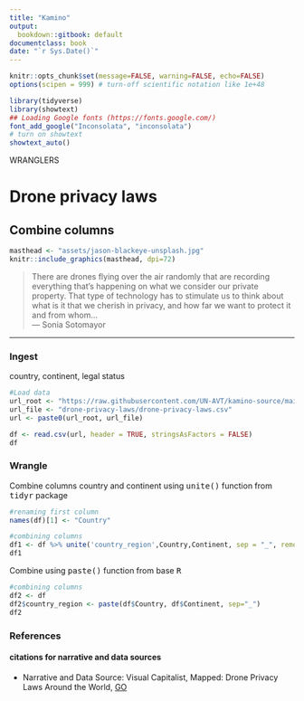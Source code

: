 ```yaml
---
title: "Kamino"
output:
  bookdown::gitbook: default
documentclass: book
date: "`r Sys.Date()`"
---
```


```r

knitr::opts_chunk$set(message=FALSE, warning=FALSE, echo=FALSE)
options(scipen = 999) # turn-off scientific notation like 1e+48

library(tidyverse)
library(showtext)
## Loading Google fonts (https://fonts.google.com/)
font_add_google("Inconsolata", "inconsolata")
# turn on showtext
showtext_auto()

```

WRANGLERS 

# Drone privacy laws
## Combine columns


```r

masthead <- "assets/jason-blackeye-unsplash.jpg"
knitr::include_graphics(masthead, dpi=72)

```

> There are drones flying over the air randomly that are recording everything that's happening on what we consider our private  property. That type of technology has to stimulate us to think about what is it that we cherish in privacy, and how far we want to protect it and from whom...\
--- Sonia Sotomayor\

***

### Ingest
country, continent, legal status

```r

#Load data
url_root <- "https://raw.githubusercontent.com/UN-AVT/kamino-source/main/sources/0-shared/data/"
url_file <- "drone-privacy-laws/drone-privacy-laws.csv"
url <- paste0(url_root, url_file)

df <- read.csv(url, header = TRUE, stringsAsFactors = FALSE)
df

```


### Wrangle
Combine columns country and continent using <kbd>unite()</kbd> function from <kbd>tidyr</kbd> package

```r

#renaming first column
names(df)[1] <- "Country"

#combining columns
df1 <- df %>% unite('country_region',Country,Continent, sep = "_", remove = TRUE, na.rm = FALSE )
df1

```


Combine using <kbd>paste()</kbd> function from base <kbd>R</kbd>

```r

#combining columns
df2 <- df
df2$country_region <- paste(df$Country, df$Continent, sep="_")
df2

```


### References
#### citations for narrative and data sources

* Narrative and Data Source: Visual Capitalist, Mapped: Drone Privacy Laws Around the World, [GO](https://www.visualcapitalist.com/mapped-drone-privacy-laws-around-the-world/){target="_blank"}
